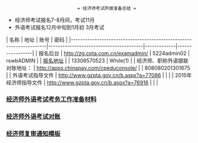                             = 经济师考试所做准备总结 =
* 经济师考试报名7-8月间，考试11月
* 外语考试报名12月中旬到1月初 3月考试

| 名称                                                               | 地址                                   | 账号        | 密码            |
|--------------------------------------------------------------------|----------------------------------------|-------------|-----------------|
| 报名后台                                                           | http://zg.cpta.com.cn/examadmin/       | 5224admin02 | rswbADMIN       |
| [[http://zg.cpta.com.cn/examfront/register/login2j.jsp| 报名地址]] |                                        | 13308570523 | While(1)        |
| 经济师、职称外语银联对账地址：                                     | http://apps.chinapay.com/cpeduconsole/ |             | 808080201301675 |
| 外语考试指导文件                                                   | http://www.gzpta.gov.cn/b.aspx?a=77086 |             |                 |
| 2015年经济师指导文件                                               | http://www.gzpta.gov.cn/b.aspx?a=76916 |             |                 |


=== [[经济师外语考试考务工作准备材料]] ===
=== [[经济师外语考试对账]] ===
=== [[经济师复审通知模板]] ===
